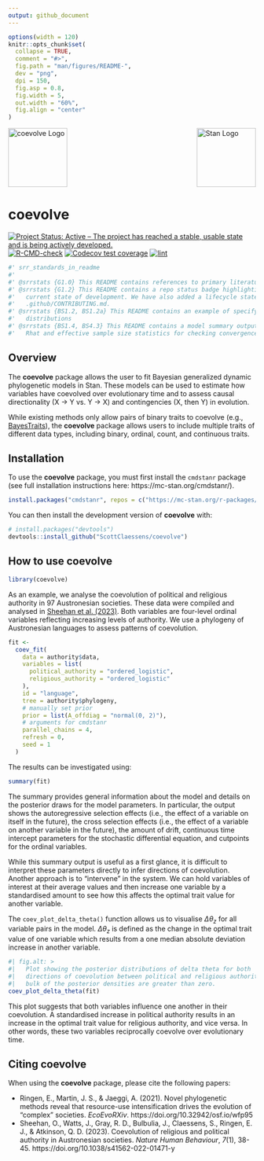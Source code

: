 ```yaml
---
output: github_document
---
```


<!-- README.md is generated from README.Rmd. Please edit that file -->

```r
options(width = 120)
knitr::opts_chunk$set(
  collapse = TRUE,
  comment = "#>",
  fig.path = "man/figures/README-",
  dev = "png",
  dpi = 150,
  fig.asp = 0.8,
  fig.width = 5,
  out.width = "60%",
  fig.align = "center"
)
```

<img src="man/figures/logo.png" width="120" alt="coevolve Logo"/>[<img src="https://raw.githubusercontent.com/stan-dev/logos/master/logo_tm.png" align="right" width="120" alt="Stan Logo"/>](https://mc-stan.org/)

# coevolve

<!-- badges: start -->
  [![Project Status: Active – The project has reached a stable, usable state and is being actively developed.](https://www.repostatus.org/badges/latest/active.svg)](https://www.repostatus.org/#active)
  [![R-CMD-check](https://github.com/ScottClaessens/coevolve/actions/workflows/R-CMD-check.yaml/badge.svg)](https://github.com/ScottClaessens/coevolve/actions/workflows/R-CMD-check.yaml)
  [![Codecov test coverage](https://codecov.io/gh/ScottClaessens/coevolve/graph/badge.svg)](https://app.codecov.io/gh/ScottClaessens/coevolve)
  [![lint](https://github.com/ScottClaessens/coevolve/actions/workflows/lint.yaml/badge.svg)](https://github.com/ScottClaessens/coevolve/actions?query=workflow%3Alint)
<!-- badges: end -->

```r
#' srr_standards_in_readme
#'
#' @srrstats {G1.0} This README contains references to primary literature
#' @srrstats {G1.2} This README contains a repo status badge highlighting the 
#'   current state of development. We have also added a lifecycle statement to 
#'   .github/CONTRIBUTING.md.
#' @srrstats {BS1.2, BS1.2a} This README contains an example of specifying prior
#'   distributions
#' @srrstats {BS1.4, BS4.3} This README contains a model summary output with 
#'   Rhat and effective sample size statistics for checking convergence
```

## Overview

The **coevolve** package allows the user to fit Bayesian generalized dynamic
phylogenetic models in Stan. These models can be used to estimate how variables 
have coevolved over evolutionary time and to assess causal directionality
(X → Y vs. Y → X) and contingencies (X, then Y) in evolution.

While existing methods only allow pairs of binary traits to coevolve
(e.g., [BayesTraits](https://www.evolution.reading.ac.uk/BayesTraitsV4.1.2/BayesTraitsV4.1.2.html)),
the **coevolve** package allows users to include multiple traits of different
data types, including binary, ordinal, count, and continuous traits.

## Installation

To use the **coevolve** package, you must first install the `cmdstanr` package
(see full installation instructions here: https://mc-stan.org/cmdstanr/).

```r
install.packages("cmdstanr", repos = c("https://mc-stan.org/r-packages/", getOption("repos")))
```

You can then install the development version of **coevolve** with:

```r
# install.packages("devtools")
devtools::install_github("ScottClaessens/coevolve")
```

## How to use coevolve

```r
library(coevolve)
```

As an example, we analyse the coevolution of political and religious authority
in 97 Austronesian societies. These data were compiled and analysed in [Sheehan
et al. (2023)](https://www.nature.com/articles/s41562-022-01471-y). Both 
variables are four-level ordinal variables reflecting increasing levels of
authority. We use a phylogeny of Austronesian languages to assess patterns of 
coevolution.

```r
fit <-
  coev_fit(
    data = authority$data,
    variables = list(
      political_authority = "ordered_logistic",
      religious_authority = "ordered_logistic"
    ),
    id = "language",
    tree = authority$phylogeny,
    # manually set prior
    prior = list(A_offdiag = "normal(0, 2)"),
    # arguments for cmdstanr
    parallel_chains = 4,
    refresh = 0,
    seed = 1
  )
```

The results can be investigated using:

```r
summary(fit)
```

The summary provides general information about the model and details on the 
posterior draws for the model parameters. In particular, the output shows the 
autoregressive selection effects (i.e., the effect of a variable on itself in 
the future), the cross selection effects (i.e., the effect of a variable on 
another variable in the future), the amount of drift, continuous time intercept 
parameters for the stochastic differential equation, and cutpoints for the 
ordinal variables.

While this summary output is useful as a first glance, it is difficult to
interpret these parameters directly to infer directions of coevolution. Another
approach is to "intervene" in the system. We can hold variables of interest at
their average values and then increase one variable by a standardised amount to
see how this affects the optimal trait value for another variable.

The `coev_plot_delta_theta()` function allows us to visualise $\Delta\theta_{z}$
for all variable pairs in the model. $\Delta\theta_{z}$ is defined as the change
in the optimal trait value of one variable which results from a one median
absolute deviation increase in another variable.

```r
#| fig.alt: >
#|   Plot showing the posterior distributions of delta theta for both
#|   directions of coevolution between political and religious authority. The
#|   bulk of the posterior densities are greater than zero.
coev_plot_delta_theta(fit)
```

This plot suggests that both variables influence one another in their 
coevolution. A standardised increase in political authority results in an 
increase in the optimal trait value for religious authority, and vice versa.
In other words, these two variables reciprocally coevolve over evolutionary
time.

## Citing coevolve

When using the **coevolve** package, please cite the following papers:

- Ringen, E., Martin, J. S., & Jaeggi, A. (2021). Novel phylogenetic methods 
  reveal that resource-use intensification drives the evolution of "complex" 
  societies. _EcoEvoRXiv_. https://doi.org/10.32942/osf.io/wfp95
- Sheehan, O., Watts, J., Gray, R. D., Bulbulia, J., Claessens, S., Ringen, 
  E. J., & Atkinson, Q. D. (2023). Coevolution of religious and political 
  authority in Austronesian societies. _Nature Human Behaviour_, _7_(1), 38-45. 
  https://doi.org/10.1038/s41562-022-01471-y
